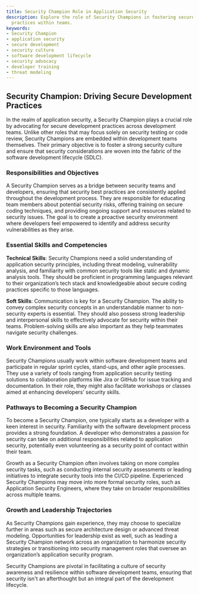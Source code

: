 ```yaml
---
title: Security Champion Role in Application Security
description: Explore the role of Security Champions in fostering secure development
  practices within teams.
keywords:
- Security Champion
- application security
- secure development
- security culture
- software development lifecycle
- security advocacy
- developer training
- threat modeling
---
```


## Security Champion: Driving Secure Development Practices

In the realm of application security, a Security Champion plays a crucial role by advocating for secure development practices across development teams. Unlike other roles that may focus solely on security testing or code review, Security Champions are embedded within development teams themselves. Their primary objective is to foster a strong security culture and ensure that security considerations are woven into the fabric of the software development lifecycle (SDLC).

### Responsibilities and Objectives

A Security Champion serves as a bridge between security teams and developers, ensuring that security best practices are consistently applied throughout the development process. They are responsible for educating team members about potential security risks, offering training on secure coding techniques, and providing ongoing support and resources related to security issues. The goal is to create a proactive security environment where developers feel empowered to identify and address security vulnerabilities as they arise.

### Essential Skills and Competencies

**Technical Skills**: Security Champions need a solid understanding of application security principles, including threat modeling, vulnerability analysis, and familiarity with common security tools like static and dynamic analysis tools. They should be proficient in programming languages relevant to their organization’s tech stack and knowledgeable about secure coding practices specific to those languages.

**Soft Skills**: Communication is key for a Security Champion. The ability to convey complex security concepts in an understandable manner to non-security experts is essential. They should also possess strong leadership and interpersonal skills to effectively advocate for security within their teams. Problem-solving skills are also important as they help teammates navigate security challenges.

### Work Environment and Tools

Security Champions usually work within software development teams and participate in regular sprint cycles, stand-ups, and other agile processes. They use a variety of tools ranging from application security testing solutions to collaboration platforms like Jira or GitHub for issue tracking and documentation. In their role, they might also facilitate workshops or classes aimed at enhancing developers’ security skills.

### Pathways to Becoming a Security Champion

To become a Security Champion, one typically starts as a developer with a keen interest in security. Familiarity with the software development process provides a strong foundation. A developer who demonstrates a passion for security can take on additional responsibilities related to application security, potentially even volunteering as a security point of contact within their team.

Growth as a Security Champion often involves taking on more complex security tasks, such as conducting internal security assessments or leading initiatives to integrate security tools into the CI/CD pipeline. Experienced Security Champions may move into more formal security roles, such as Application Security Engineers, where they take on broader responsibilities across multiple teams.

### Growth and Leadership Trajectories

As Security Champions gain experience, they may choose to specialize further in areas such as secure architecture design or advanced threat modeling. Opportunities for leadership exist as well, such as leading a Security Champion network across an organization to harmonize security strategies or transitioning into security management roles that oversee an organization’s application security program.

Security Champions are pivotal in facilitating a culture of security awareness and resilience within software development teams, ensuring that security isn't an afterthought but an integral part of the development lifecycle.
